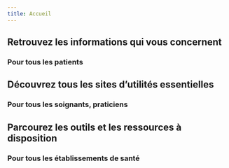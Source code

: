 ```yaml
---
title: Accueil
---
```



<FullWidthContent>
  <Main>
    <Content>
      <TargetCards/>
    </Content>
  </Main>
</FullWidthContent>

<Content id="patient">

  ## Retrouvez les informations qui vous concernent
  ### Pour tous les patients

  <PatientCards />

</Content>

<Content id="praticien">

  ## Découvrez tous les sites d’utilités essentielles
  ### Pour tous les soignants, praticiens

  <ProfessionalCards />

</Content>

<Content id="etablissement">

  ## Parcourez les outils et les ressources à disposition
  ### Pour tous les établissements de santé

  <EstablishmentsCards />

</Content>
